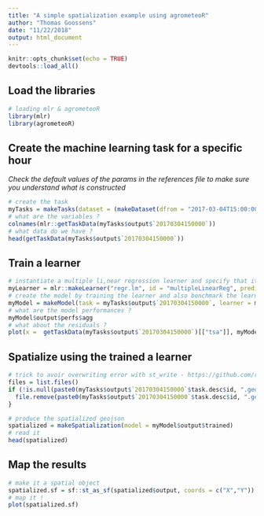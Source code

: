 ```yaml
---
title: "A simple spatialization example using agrometeoR"
author: "Thomas Goossens"
date: "11/22/2018"
output: html_document
---
```


```r
knitr::opts_chunk$set(echo = TRUE)
devtools::load_all()
```

## Load the libraries

```r
# loading mlr & agrometeoR
library(mlr)
library(agrometeoR)
```


## Create the machine learning task for a specific hour
*Check the default values of the params in the references file to make sure you understand what is constructed* 
```r
# create the task
myTasks = makeTasks(dataset = (makeDataset(dfrom = "2017-03-04T15:00:00Z", dto = "2017-03-04T15:00:00Z", sensor = "tsa"))$output, target = "tsa")
# what are the variables ? 
colnames(mlr::getTaskData(myTasks$output$`20170304150000`))
# what data do we have ? 
head(getTaskData(myTasks$output$`20170304150000`))
```

## Train a learner

```r
# instantiate a multiple li,near regression learner and specify that it must also provide se of preds
myLearner = mlr::makeLearner("regr.lm", id = "multipleLinearReg", predict.type = "se" )
# create the model by training the learner and also benchmark the learner with a LOO
myModel = makeModel(task = myTasks$output$`20170304150000`, learner = myLearner)
# what are the model performances ? 
myModel$output$perfs$agg
# what about the residuals ? 
plot(x =  getTaskData(myTasks$output$`20170304150000`)[["tsa"]], myModel$output$residuals[[1]])
```

## Spatialize using the trained a learner

```r
# trick to avoir overwriting error with st_write - https://github.com/r-spatial/sf/issues/274
files = list.files()
if (!is.null(paste0(myTasks$output$`20170304150000`$task.desc$id, ".geojson" %in% files))) {
  file.remove(paste0(myTasks$output$`20170304150000`$task.desc$id, ".geojson"))
}
```

```r
# produce the spatialized geojson
spatialized = makeSpatialization(model = myModel$output$trained)
# read it
head(spatialized)
```

## Map the results
```r
# make it a spatial object
spatialized.sf = sf::st_as_sf(spatialized$output, coords = c("X","Y"))
# map it ! 
plot(spatialized.sf)
```

